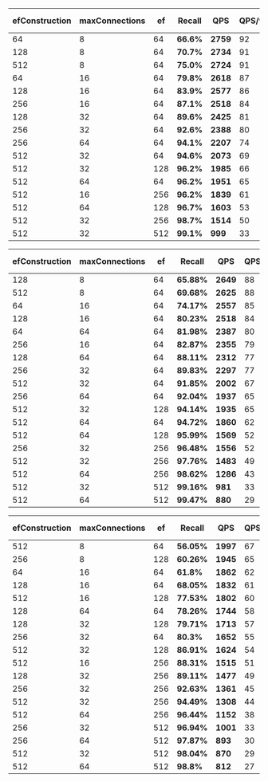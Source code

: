 
<Tabs groupId="limits">
<TabItem value="1" label="Limit 1">

|efConstruction | maxConnections | ef | **Recall** | **QPS** | QPS/vCore | Mean Latency | p99 Latency | Import time |
| ----- | ----- | ----- | ----- | ----- | ----- | ----- | ----- | ----- |
| 64 | 8 | 64 | **66.6%** | **2759** | 92 | 10.59ms | 13.77ms | 1832s |
| 128 | 8 | 64 | **70.7%** | **2734** | 91 | 10.7ms | 13.97ms | 1861s |
| 512 | 8 | 64 | **75.0%** | **2724** | 91 | 10.78ms | 14.87ms | 2065s |
| 64 | 16 | 64 | **79.8%** | **2618** | 87 | 11.04ms | 14.69ms | 1838s |
| 128 | 16 | 64 | **83.9%** | **2577** | 86 | 11.21ms | 15.55ms | 1904s |
| 256 | 16 | 64 | **87.1%** | **2518** | 84 | 11.54ms | 14.49ms | 2016s |
| 128 | 32 | 64 | **89.6%** | **2425** | 81 | 11.85ms | 15.37ms | 1931s |
| 256 | 32 | 64 | **92.6%** | **2388** | 80 | 12.09ms | 15.99ms | 2074s |
| 256 | 64 | 64 | **94.1%** | **2207** | 74 | 13.08ms | 18.56ms | 2130s |
| 512 | 32 | 64 | **94.6%** | **2073** | 69 | 14.11ms | 17.37ms | 2361s |
| 512 | 32 | 128 | **96.2%** | **1985** | 66 | 14.67ms | 19.32ms | 2361s |
| 512 | 64 | 64 | **96.2%** | **1951** | 65 | 14.7ms | 19.61ms | 2457s |
| 512 | 16 | 256 | **96.2%** | **1839** | 61 | 15.9ms | 19.84ms | 2217s |
| 512 | 64 | 128 | **96.7%** | **1603** | 53 | 18.06ms | 24.44ms | 2457s |
| 512 | 32 | 256 | **98.7%** | **1514** | 50 | 19.16ms | 24.43ms | 2361s |
| 512 | 32 | 512 | **99.1%** | **999** | 33 | 29.12ms | 38.89ms | 2361s |

</TabItem>
<TabItem value="10" label="Limit 10">

| efConstruction | maxConnections | ef | **Recall** | **QPS** | QPS/vCore | Mean Latency | p99 Latency | Import time |
| ----- | ----- | ----- | ----- | ----- | ----- | ----- | ----- | ----- |
| 128 | 8 | 64 | **65.88%** | **2649** | 88 | 11.02ms | 14.89ms | 1861s |
| 512 | 8 | 64 | **69.68%** | **2625** | 88 | 11.03ms | 15.08ms | 2065s |
| 64 | 16 | 64 | **74.17%** | **2557** | 85 | 11.29ms | 15.54ms | 1838s |
| 128 | 16 | 64 | **80.23%** | **2518** | 84 | 11.5ms | 15.54ms | 1904s |
| 64 | 64 | 64 | **81.98%** | **2387** | 80 | 12.11ms | 16.31ms | 1860s |
| 256 | 16 | 64 | **82.87%** | **2355** | 79 | 12.37ms | 17.67ms | 2016s |
| 128 | 64 | 64 | **88.11%** | **2312** | 77 | 12.56ms | 16.57ms | 1952s |
| 256 | 32 | 64 | **89.83%** | **2297** | 77 | 12.55ms | 18.98ms | 2074s |
| 512 | 32 | 64 | **91.85%** | **2002** | 67 | 14.47ms | 20.03ms | 2361s |
| 256 | 64 | 64 | **92.04%** | **1937** | 65 | 14.93ms | 21.48ms | 2130s |
| 512 | 32 | 128 | **94.14%** | **1935** | 65 | 15.05ms | 19.86ms | 2361s |
| 512 | 64 | 64 | **94.72%** | **1860** | 62 | 15.56ms | 21.91ms | 2457s |
| 512 | 64 | 128 | **95.99%** | **1569** | 52 | 18.38ms | 24.81ms | 2457s |
| 256 | 32 | 256 | **96.48%** | **1556** | 52 | 18.6ms | 24.68ms | 2074s |
| 512 | 32 | 256 | **97.76%** | **1483** | 49 | 19.53ms | 25.24ms | 2361s |
| 512 | 64 | 256 | **98.62%** | **1286** | 43 | 22.3ms | 30.06ms | 2457s |
| 512 | 32 | 512 | **99.16%** | **981** | 33 | 29.53ms | 37.97ms | 2361s |
| 512 | 64 | 512 | **99.47%** | **880** | 29 | 32.45ms | 44.66ms | 2457s |

</TabItem>
<TabItem value="100" label="Limit 100">

| efConstruction | maxConnections | ef | **Recall** | **QPS** | QPS/vCore | Mean Latency | p99 Latency | Import time |
| ----- | ----- | ----- | ----- | ----- | ----- | ----- | ----- | ----- |
| 512 | 8 | 64 | **56.05%** | **1997** | 67 | 14.5ms | 20.28ms | 2065s |
| 256 | 8 | 128 | **60.26%** | **1945** | 65 | 14.66ms | 18.39ms | 1938s |
| 64 | 16 | 64 | **61.8%** | **1862** | 62 | 15.42ms | 20.05ms | 1838s |
| 128 | 16 | 64 | **68.05%** | **1832** | 61 | 15.61ms | 20.05ms | 1904s |
| 512 | 16 | 128 | **77.53%** | **1802** | 60 | 16.1ms | 19.07ms | 2217s |
| 128 | 64 | 64 | **78.26%** | **1744** | 58 | 16.59ms | 21.48ms | 1952s |
| 128 | 32 | 128 | **79.71%** | **1713** | 57 | 16.68ms | 21.37ms | 1931s |
| 256 | 32 | 64 | **80.3%** | **1652** | 55 | 17.49ms | 23.8ms | 2074s |
| 512 | 32 | 128 | **86.91%** | **1624** | 54 | 17.83ms | 23.28ms | 2361s |
| 512 | 16 | 256 | **88.31%** | **1515** | 51 | 19.08ms | 24.64ms | 2217s |
| 128 | 32 | 256 | **89.11%** | **1477** | 49 | 19.72ms | 25.54ms | 1931s |
| 256 | 32 | 256 | **92.63%** | **1361** | 45 | 21.34ms | 28.19ms | 2074s |
| 512 | 32 | 256 | **94.49%** | **1308** | 44 | 22.17ms | 29.1ms | 2361s |
| 512 | 64 | 256 | **96.44%** | **1152** | 38 | 24.88ms | 33.15ms | 2457s |
| 256 | 32 | 512 | **96.94%** | **1001** | 33 | 28.71ms | 36.11ms | 2074s |
| 256 | 64 | 512 | **97.87%** | **893** | 30 | 31.91ms | 42.6ms | 2130s |
| 512 | 32 | 512 | **98.04%** | **870** | 29 | 32.84ms | 42.31ms | 2361s |
| 512 | 64 | 512 | **98.8%** | **812** | 27 | 34.96ms | 47.45ms | 2457s |

</TabItem>
</Tabs>
